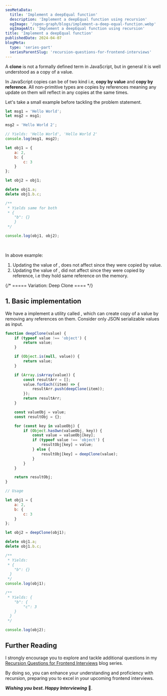 ```yaml
---
seoMetaData:
  title: 'Implement a deepEqual function'
  description: 'Implement a deepEqual function using recursion'
  ogImage: '/open-graph/blogs/implement-a-deep-equal-function.webp'
  ogImageAlt: 'Implement a deepEqual function using recursion'
title: 'Implement a deepEqual function'
publishedDate: 2024-04-07
blogMeta:
  type: 'series-part'
  seriesParentSlug: 'recursion-questions-for-frontend-interviews'
---
```


A **clone** is not a formally defined term in JavaScript, but in general it is well understood as a copy of a value.

In JavaScript copies can be of two kind i.e, **copy by value** and **copy by reference**. All non-primitive types are copies by references meaning any update on them will reflect in any copies at the same times.

Let's take a small example before tackling the problem statement.

```js title="./index.js"
let msg1 = 'Hello World';
let msg2 = msg1;

msg2 = 'Hello World 2';

// Yields: 'Hello World', 'Hello World 2'
console.log(msg1, msg2);

let obj1 = {
	a: 2,
	b: {
		c: 3
	}
};

let obj2 = obj1;

delete obj1.a;
delete obj1.b.c;

/**
 * Yields same for both
 * {
    "b": {}
    }
 */

console.log(obj1, obj2);
```

<br />

In above example:

1. Updating the value of <InlineCode code="msg2"/>, does not affect <InlineCode code="msg1"/> since they were copied by value.
1. Updating the value of <InlineCode code="obj1"/>, did not affect <InlineCode code="obj2"/> since they were copied by reference, i.e they hold same reference on the memory.

{/* ===== Variation: Deep Clone ==== */}

<section>

## 1. Basic implementation

We have a implement a utility called <InlineCode code="deepClone"/>, which can create copy of a value by removing any references on them. Consider only JSON serializable values as input.

```js title="./src/deepClone.js"
function deepClone(value) {
	if (typeof value !== 'object') {
		return value;
	}

	if (Object.is(null, value)) {
		return value;
	}

	if (Array.isArray(value)) {
		const resultArr = [];
		value.forEach((item) => {
			resultArr.push(deepClone(item));
		});
		return resultArr;
	}

	const valueObj = value;
	const resultObj = {};

	for (const key in valueObj) {
		if (Object.hasOwn(valueObj, key)) {
			const value = valueObj[key];
			if (typeof value !== 'object') {
				resultObj[key] = value;
			} else {
				resultObj[key] = deepClone(value);
			}
		}
	}

	return resultObj;
}

// Usage

let obj1 = {
	a: 2,
	b: {
		c: 3
	}
};

let obj2 = deepClone(obj1);

delete obj1.a;
delete obj1.b.c;

/**
 * Yields:
 * {
    "b": {}
  }
 */
console.log(obj1);

/**
 * Yields: {
    "b": {
        "c": 3
    }
  }
 */

console.log(obj2);
```

</section>

## Further Reading

I strongly encourage you to explore and tackle additional questions in my [Recursion Questions for Frontend Interviews](/blog/recursion-questions-for-frontend-interviews/ 'Find more question on recursion in the recursion questions for frontend interviews blog series') blog series.

By doing so, you can enhance your understanding and proficiency with recursion, preparing you to excel in your upcoming frontend interviews.

**_Wishing you best. Happy Interviewing_** 🫡.
